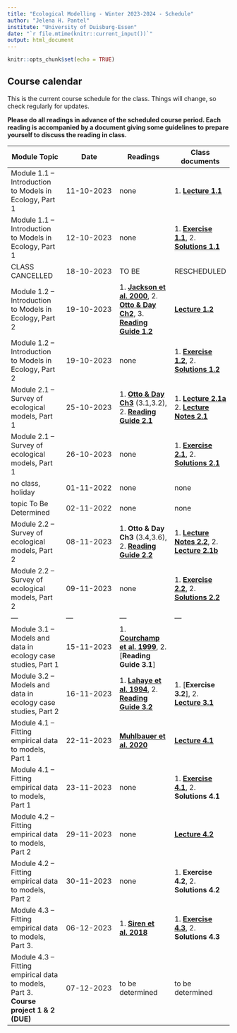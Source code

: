 ```yaml
---
title: "Ecological Modelling - Winter 2023-2024 - Schedule"
author: "Jelena H. Pantel"
institute: "University of Duisburg-Essen"
date: "`r file.mtime(knitr::current_input())`"
output: html_document
---
```


```r
knitr::opts_chunk$set(echo = TRUE)
```

## Course calendar
This is the current course schedule for the class. Things will change, so check regularly for updates.

__Please do all readings in advance of the scheduled course period. Each reading is accompanied by a document giving some guidelines to prepare yourself to discuss the reading in class.__ 


| **Module Topic**   | **Date** | **Readings** | **Class documents** |
| --- | --- | --- | --- |
| Module 1.1 – Introduction to Models in Ecology, Part 1 | 11-10-2023 | none | 1. [__Lecture 1.1__](./L1.1.pdf) |
| Module 1.1 – Introduction to Models in Ecology, Part 1 | 12-10-2023 | none | 1. [__Exercise 1.1__](./E1.1.pdf), 2. [__Solutions 1.1__](./SE1.1.pdf)
| CLASS CANCELLED | 18-10-2023 | TO BE | RESCHEDULED |
| Module 1.2 – Introduction to Models in Ecology, Part 2  | 19-10-2023 | 1. [__Jackson et al. 2000__](./r1_Jackson_2000.pdf), 2. [__Otto & Day Ch2__](./r2_OttoDay_Ch2.pdf), 3. [__Reading Guide 1.2__](./RG1.2.html)| [__Lecture 1.2__](./L1.2.pdf) |
| Module 1.2 – Introduction to Models in Ecology, Part 2  | 19-10-2023 | none | 1. [__Exercise 1.2__](./E1.2.pdf), 2. [__Solutions 1.2__](./SE1.2.pdf) |
| Module 2.1 – Survey of ecological models, Part 1 | 25-10-2023 | 1. [__Otto & Day Ch3__](./r3_OttoDay_Ch3.pdf) (3.1,3.2), 2. [__Reading Guide 2.1__](./RG2.1.html)  | 1. [__Lecture 2.1a__](./L2.1a.pdf) 2. [__Lecture Notes 2.1__](./L2.1_notes.html) |
| Module 2.1 – Survey of ecological models, Part 1 | 26-10-2023 | none  | 1. [__Exercise 2.1__](./E2.1.pdf), 2. [__Solutions 2.1__](./SE2.1.pdf) |
| no class, holiday  | 01-11-2022 | none | none |
| topic To Be Determined  | 02-11-2022 | none | none |
| Module 2.2 – Survey of ecological models, Part 2  | 08-11-2023 | 1. __Otto & Day Ch3__ (3.4,3.6), 2. [__Reading Guide 2.2__](./RG2.2.html) | 1. [__Lecture Notes 2.2__](./L2.2_notes.html), 2. [__Lecture 2.1b__](./L2.1b.pdf) |
| Module 2.2 – Survey of ecological models, Part 2  | 09-11-2023 | none | 1. [__Exercise 2.2__](./E2.2.pdf), 2. [__Solutions 2.2__](./SE2.2.pdf) |
| --- | --- | --- | --- |
| Module 3.1 – Models and data in ecology case studies, Part 1 | 15-11-2023 | 1. [__Courchamp et al. 1999__](./r4.1_Courchamp_1999.pdf), 2. [__Reading Guide 3.1__]  |  |
| Module 3.2 – Models and data in ecology case studies, Part 2 | 16-11-2023 | 1. [__Lahaye et al. 1994__](./r4_Lahaye_1994.pdf), 2. [__Reading Guide 3.2__](./RG3.2.html)  | 1. [__Exercise 3.2__], 2. [__Lecture 3.1__](./L3.1.pdf) |
| Module 4.1 – Fitting empirical data to models, Part 1 | 22-11-2023 | [__Muhlbauer et al. 2020__](./r7_Muhlbauer_2020.pdf) | [__Lecture 4.1__](./L4.1.pdf) |
| Module 4.1 – Fitting empirical data to models, Part 1 | 23-11-2023 | none | 1. [__Exercise 4.1__](./E4.1.html), 2. __Solutions 4.1__  |
| Module 4.2 – Fitting empirical data to models, Part 2 | 29-11-2023 | none | [__Lecture 4.2__](./L4.2.pdf) |
| Module 4.2 – Fitting empirical data to models, Part 2 | 30-11-2023 | none | 1. __Exercise 4.2__, 2. __Solutions 4.2__ |
| Module 4.3 – Fitting empirical data to models, Part 3. | 06-12-2023 | 1. [__Siren et al. 2018__](./r8_Siren_2018.pdf) | 1. [__Exercise 4.3__](./E4.3.pdf), 2. __Solutions 4.3__ |
| Module 4.3 – Fitting empirical data to models, Part 3. **Course project 1 & 2 (DUE)** | 07-12-2023 | to be determined | to be determined |
